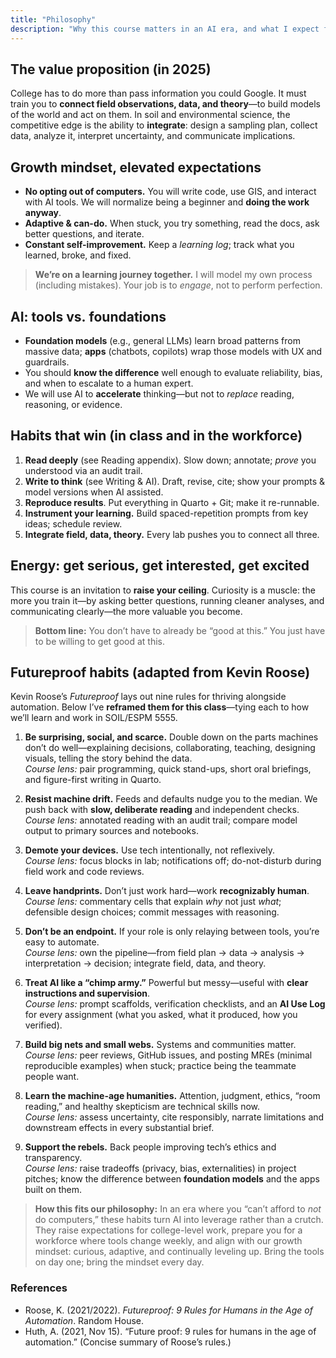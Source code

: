 ```yaml
---
title: "Philosophy"
description: "Why this course matters in an AI era, and what I expect from you—and from college."
---
```


## The value proposition (in 2025)

College has to do more than pass information you could Google. It must train you to **connect field observations, data, and theory**—to build models of the world and act on them. In soil and environmental science, the competitive edge is the ability to **integrate**: design a sampling plan, collect data, analyze it, interpret uncertainty, and communicate implications.

## Growth mindset, elevated expectations

- **No opting out of computers.** You will write code, use GIS, and interact with AI tools. We will normalize being a beginner and **doing the work anyway**.
- **Adaptive & can-do.** When stuck, you try something, read the docs, ask better questions, and iterate.
- **Constant self-improvement.** Keep a *learning log*; track what you learned, broke, and fixed.

> **We’re on a learning journey together.** I will model my own process (including mistakes). Your job is to *engage*, not to perform perfection.

## AI: tools vs. foundations

- **Foundation models** (e.g., general LLMs) learn broad patterns from massive data; **apps** (chatbots, copilots) wrap those models with UX and guardrails.  
- You should **know the difference** well enough to evaluate reliability, bias, and when to escalate to a human expert.
- We will use AI to **accelerate** thinking—but not to *replace* reading, reasoning, or evidence.

## Habits that win (in class and in the workforce)

1. **Read deeply** (see Reading appendix). Slow down; annotate; *prove* you understood via an audit trail.  
2. **Write to think** (see Writing & AI). Draft, revise, cite; show your prompts & model versions when AI assisted.  
3. **Reproduce results**. Put everything in Quarto + Git; make it re-runnable.  
4. **Instrument your learning.** Build spaced-repetition prompts from key ideas; schedule review.  
5. **Integrate field, data, theory.** Every lab pushes you to connect all three.

## Energy: get serious, get interested, get excited

This course is an invitation to **raise your ceiling**. Curiosity is a muscle: the more you train it—by asking better questions, running cleaner analyses, and communicating clearly—the more valuable you become.

> **Bottom line:** You don’t have to already be “good at this.” You just have to be willing to get good at this.

## Futureproof habits (adapted from Kevin Roose)

Kevin Roose’s *Futureproof* lays out nine rules for thriving alongside automation. Below I’ve **reframed them for this class**—tying each to how we’ll learn and work in SOIL/ESPM 5555.

1. **Be surprising, social, and scarce.** Double down on the parts machines don’t do well—explaining decisions, collaborating, teaching, designing visuals, telling the story behind the data.  
   *Course lens:* pair programming, quick stand-ups, short oral briefings, and figure-first writing in Quarto.

2. **Resist machine drift.** Feeds and defaults nudge you to the median. We push back with **slow, deliberate reading** and independent checks.  
   *Course lens:* annotated reading with an audit trail; compare model output to primary sources and notebooks.

3. **Demote your devices.** Use tech intentionally, not reflexively.  
   *Course lens:* focus blocks in lab; notifications off; do-not-disturb during field work and code reviews.

4. **Leave handprints.** Don’t just work hard—work **recognizably human**.  
   *Course lens:* commentary cells that explain *why* not just *what*; defensible design choices; commit messages with reasoning.

5. **Don’t be an endpoint.** If your role is only relaying between tools, you’re easy to automate.  
   *Course lens:* own the pipeline—from field plan → data → analysis → interpretation → decision; integrate field, data, and theory.

6. **Treat AI like a “chimp army.”** Powerful but messy—useful with **clear instructions and supervision**.  
   *Course lens:* prompt scaffolds, verification checklists, and an **AI Use Log** for every assignment (what you asked, what it produced, how you verified).

7. **Build big nets and small webs.** Systems and communities matter.  
   *Course lens:* peer reviews, GitHub issues, and posting MREs (minimal reproducible examples) when stuck; practice being the teammate people want.

8. **Learn the machine-age humanities.** Attention, judgment, ethics, “room reading,” and healthy skepticism are technical skills now.  
   *Course lens:* assess uncertainty, cite responsibly, narrate limitations and downstream effects in every substantial brief.

9. **Support the rebels.** Back people improving tech’s ethics and transparency.  
   *Course lens:* raise tradeoffs (privacy, bias, externalities) in project pitches; know the difference between **foundation models** and the apps built on them.

> **How this fits our philosophy:** In an era where you “can’t afford to *not* do computers,” these habits turn AI into leverage rather than a crutch. They raise expectations for college-level work, prepare you for a workforce where tools change weekly, and align with our growth mindset: curious, adaptive, and continually leveling up. Bring the tools on day one; bring the mindset every day.

### References
- Roose, K. (2021/2022). *Futureproof: 9 Rules for Humans in the Age of Automation*. Random House.  
- Huth, A. (2021, Nov 15). “Future proof: 9 rules for humans in the age of automation.” (Concise summary of Roose’s rules.)  

